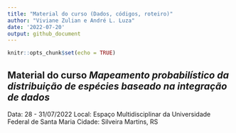 ```yaml
---
title: "Material do curso (Dados, códigos, roteiro)"
author: "Viviane Zulian e André L. Luza"
date: '2022-07-20'
output: github_document
---
```


<!-- README.md is generated from README.Rmd. Please edit that file -->

<!-- badges: start -->
<!-- badges: end -->


```r
knitr::opts_chunk$set(echo = TRUE)
```



## Material do curso *Mapeamento probabilístico da distribuição de espécies baseado na integração de dados*

Data: 28 - 31/07/2022
Local: Espaço Multidisciplinar da Universidade Federal de Santa Maria
Cidade: Silveira Martins, RS


